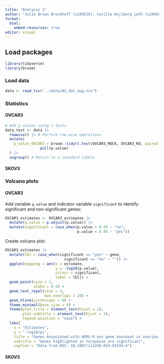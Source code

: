 ```yaml
---
title: "Analysis 1"
author: "Julie Bruun Brockhoff (s204519), Cecilie Kejlberg Leth (s204584), Amalie Drud Nielsen (s204560), Chrysillis Hellemann Polhaus (s153664), Lise Lotte Eriksen (s154123)"
format: 
  html:
    embed-resources: true
editor: visual
---
```


## Load packages

```r
library(tidyverse)
library(broom)
```

### Load data

```r
data <- read_tsv("../data/03_dat_aug.tsv")
```

### Statistics

#### OVCAR3

```r
# Add p-values using t-tests
data_test <- data |> 
  rowwise() |> # Perform row-wise operations
  mutate(
    p_value_OVCAR3 = broom::tidy(t.test(OVCAR3_MOCK, OVCAR3_KO, paired = TRUE)) |> 
                pull(p.value)
  ) |>
  ungroup() # Return to a standard tibble


```

#### SKOV3

### Volcano plots

#### OVCAR3

Add variable `q.value` and indicator variable `significant` to identify significant and non-significant genes:

```r
OVCAR3_estimates <- OVCAR3_estimates |> 
  mutate(q.value = p.adjust(p.value)) |> 
  mutate(significant = case_when(p.value > 0.05 ~ "no",
                                 p.value < 0.05 ~ "yes"))
```

Create volcano plot:

```r
OVCAR3_estimates |> 
  mutate(lbl = case_when(significant == "yes" ~ gene,
                           significant == "no" ~ "")) |> 
  ggplot(mapping = aes(x = estimate,
                       y = -log10(p.value),
                       colour = significant,
                       label = lbl)) +
  geom_point(size = 1,
             alpha = 0.5) +
  geom_text_repel(size = 4,
                  max.overlaps = 20) +
  geom_hline(yintercept = 0) +
  theme_minimal(base_size = 9) +
  theme(plot.title = element_text(hjust = 1),
        plot.subtitle = element_text(hjust = 1),
        legend.position = "none") +
  labs(
    x = "Estimates",
    y = "-log10(p)",
    title = "Genes Associated with HERV‑K env gene knockout in ovarian cancer OVCAR3 cell line",
    subtitle = "Genes highlighted in turquoise are significant",
    caption = "Data from DOI: 10.1007/s13258-024-01544-4")
```

#### SKOV3

